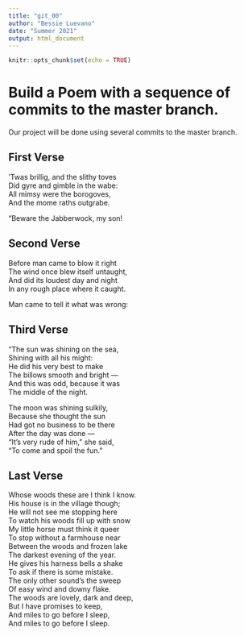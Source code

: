 ```yaml
---
title: "git_00"
author: "Bessie Luevano"
date: "Summer 2021"
output: html_document
---
```


```r
knitr::opts_chunk$set(echo = TRUE)
```
# Build a Poem with a sequence of commits to the master branch.
Our project will be done using several commits to the master branch.
<!-- Do not modify or change any text in "!--" bracketed areas such as this --- these are instructions to
you, if you change any of this the git program will notice it and compromise your git merging strategy !-->

## First Verse 
’Twas brillig, and the slithy toves    
      Did gyre and gimble in the wabe:  
All mimsy were the borogoves,  
      And the mome raths outgrabe.  
  
“Beware the Jabberwock, my son!  

## Second Verse
Before man came to blow it right   
     The wind once blew itself untaught,  
And did its loudest day and night  
     In any rough place where it caught.  
   
Man came to tell it what was wrong:  

## Third Verse
"The sun was shining on the sea,  
      Shining with all his might:  
He did his very best to make  
      The billows smooth and bright —  
And this was odd, because it was  
      The middle of the night.  
  
The moon was shining sulkily,  
      Because she thought the sun  
Had got no business to be there  
      After the day was done —  
"It's very rude of him," she said,  
      "To come and spoil the fun."  
  
## Last Verse
Whose woods these are I think I know.  
His house is in the village though;  
He will not see me stopping here  
To watch his woods fill up with snow   
My little horse must think it queer  
To stop without a farmhouse near  
Between the woods and frozen lake  
The darkest evening of the year.  
He gives his harness bells a shake  
To ask if there is some mistake.  
The only other sound’s the sweep  
Of easy wind and downy flake.  
The woods are lovely, dark and deep,  
But I have promises to keep,  
And miles to go before I sleep,  
And miles to go before I sleep.  
